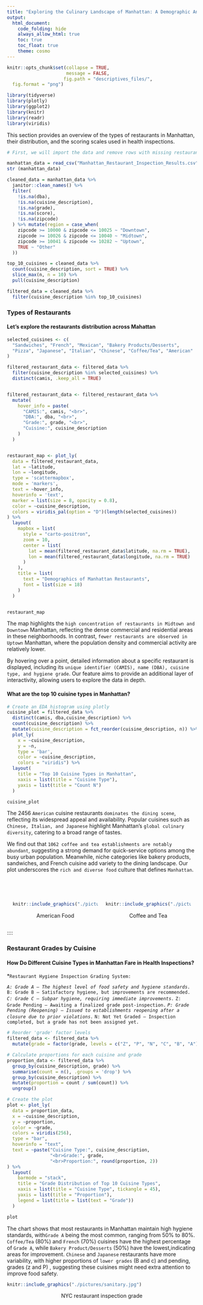 ```yaml
---
title: "Exploring the Culinary Landscape of Manhattan: A Demographic Analysis of Restaurant Types and Hygiene Grades"
output: 
  html_document:
    code_folding: hide
    always_allow_html: true
    toc: true
    toc_float: true
    theme: cosmo
---
```


```r
knitr::opts_chunk$set(collapse = TRUE, 
                      message = FALSE, 
                     fig.path = "descriptives_files/",
  fig.format = "png")
```

```r
library(tidyverse)
library(plotly)
library(ggplot2)
library(knitr)
library(readr)
library(viridis)
```
This section provides an overview of the types of restaurants in Manhattan, their distribution, and the scoring scales used in health inspections.
```r
# First, we will import the data and remove rows with missing restaurant name, cuisine type, grade, or score, then create a new variable called region

manhattan_data = read_csv("Manhattan_Restaurant_Inspection_Results.csv", na = c("NA", "", "."))
str (manhattan_data)

cleaned_data = manhattan_data %>%
  janitor::clean_names() %>%  
  filter(
    !is.na(dba),                         
    !is.na(cuisine_description),       
    !is.na(grade),                       
    !is.na(score),                       
    !is.na(zipcode)
  ) %>% mutate(region = case_when(
    zipcode >= 10000 & zipcode <= 10025 ~ "Downtown",
    zipcode >= 10026 & zipcode <= 10040 ~ "Midtown",
    zipcode >= 10041 & zipcode <= 10282 ~ "Uptown",
    TRUE ~ "Other" 
  ))

top_10_cuisines = cleaned_data %>%
  count(cuisine_description, sort = TRUE) %>%
  slice_max(n, n = 10) %>%
  pull(cuisine_description)

filtered_data = cleaned_data %>%
  filter(cuisine_description %in% top_10_cuisines) 
```

### Types of Restaurants

#### Let's explore the restaurants distribution across Mahattan
```r
selected_cuisines <- c(
  "Sandwiches", "French", "Mexican", "Bakery Products/Desserts",
  "Pizza", "Japanese", "Italian", "Chinese", "Coffee/Tea", "American"
)

filtered_restaurant_data <- filtered_data %>%
  filter(cuisine_description %in% selected_cuisines) %>%  
  distinct(camis, .keep_all = TRUE)                      


filtered_restaurant_data <- filtered_restaurant_data %>%
  mutate(
    hover_info = paste(
      "CAMIS:", camis, "<br>",
      "DBA:", dba, "<br>",
      "Grade:", grade, "<br>",
      "Cuisine:", cuisine_description
    )
  )


restaurant_map <- plot_ly(
  data = filtered_restaurant_data,
  lat = ~latitude,         
  lon = ~longitude,         
  type = 'scattermapbox',
  mode = 'markers',
  text = ~hover_info,      
  hoverinfo = 'text',
  marker = list(size = 8, opacity = 0.8), 
  color = ~cuisine_description,          
  colors = viridis_pal(option = "D")(length(selected_cuisines)) 
) %>%
  layout(
    mapbox = list(
      style = "carto-positron", 
      zoom = 10,                 
      center = list(
        lat = mean(filtered_restaurant_data$latitude, na.rm = TRUE),
        lon = mean(filtered_restaurant_data$longitude, na.rm = TRUE)
      )
    ),
    title = list(  
      text = "Demographics of Manhattan Restaurants",  
      font = list(size = 18)                           
    )
  )


restaurant_map
```

The map highlights the `high concentration of restaurants in Midtown and Downtown` Manhattan, reflecting the dense commercial and residential areas in these neighborhoods. In contrast, `fewer restaurants are observed in Uptown` Manhattan, where the population density and commercial activity are relatively lower.

By hovering over a point, detailed information about a specific restaurant is displayed, including its `unique identifier (CAMIS), name (DBA), cuisine type, and hygiene grade`. Our feature aims to provide an additional layer of interactivity, allowing users to explore the data in depth.

#### What are the top 10 cuisine types in Manhattan?
```r
# Create an EDA histogram using plotly
cuisine_plot = filtered_data %>%
  distinct(camis, dba,cuisine_description) %>% 
  count(cuisine_description) %>% 
  mutate(cuisine_description = fct_reorder(cuisine_description, n)) %>% 
  plot_ly(
    x = ~cuisine_description, 
    y = ~n,
    type = 'bar',
    color = ~cuisine_description,
    colors = "viridis") %>% 
  layout(
    title = "Top 10 Cuisine Types in Manhattan",
    xaxis = list(title = "Cuisine Type"),   
    yaxis = list(title = "Count N") 
  )

cuisine_plot
```
The 2456 `American` cuisine restaurants `dominates the dining scene`, reflecting its widespread appeal and availability. Popular cuisines such as `Chinese, Italian, and Japanese` highlight Manhattan's `global culinary diversity`, catering to a broad range of tastes. 

We find out that `1062 coffee and tea establishments are notably abundant`, suggesting a strong demand for quick-service options among the busy urban population. Meanwhile, niche categories like bakery products, sandwiches, and French cuisine add variety to the dining landscape. Our plot underscores the `rich and diverse food` culture that defines `Manhattan`.

<br><br> 
  
::: {style="display: flex; justify-content: center; gap: 20px;"}

<div style="width: 45%; text-align: center;">

```r
knitr::include_graphics("./pictures/americanfood.webp")
```

<p>American Food</p> </div> <div style="width: 45%; text-align: center;"> 

```r
knitr::include_graphics("./pictures/coffee&tea.png") 
```

<p>Coffee and Tea</p> </div>

:::
  
::::

### Restaurant Grades by Cuisine

#### How Do Different Cuisine Types in Manhattan Fare in Health Inspections?

*`Restaurant Hygiene Inspection Grading System:`

*`A: Grade A – The highest level of food safety and hygiene standards.`
*`B: Grade B – Satisfactory hygiene, but improvements are recommended.`
*`C: Grade C – Subpar hygiene, requiring immediate improvements.`
*`Z: Grade Pending – Awaiting a finalized grade post-inspection.`
*`P: Grade Pending (Reopening) – Issued to establishments reopening after a closure due to prior violations.`
*`N: Not Yet Graded – Inspection completed, but a grade has not been assigned yet.`

```r

# Reorder 'grade' factor levels
filtered_data <- filtered_data %>%
  mutate(grade = factor(grade, levels = c("Z", "P", "N", "C", "B", "A")))  # Order Z -> A

# Calculate proportions for each cuisine and grade
proportion_data <- filtered_data %>%
  group_by(cuisine_description, grade) %>%
  summarise(count = n(), .groups = 'drop') %>%
  group_by(cuisine_description) %>%
  mutate(proportion = count / sum(count)) %>%
  ungroup()

# Create the plot
plot <- plot_ly(
  data = proportion_data,
  x = ~cuisine_description,
  y = ~proportion,
  color = ~grade,
  colors = viridis(256),
  type = "bar",
  hoverinfo = "text",
  text = ~paste("Cuisine Type:", cuisine_description,
                "<br>Grade:", grade,
                "<br>Proportion:", round(proportion, 2))
) %>%
  layout(
    barmode = "stack",
    title = "Grade Distribution of Top 10 Cuisine Types",
    xaxis = list(title = "Cuisine Type", tickangle = 45),
    yaxis = list(title = "Proportion"),
    legend = list(title = list(text = "Grade"))
  )

plot
```

The chart shows that most restaurants in Manhattan maintain high hygiene standards, with`Grade A` being the most common, ranging from 50% to 80%. `Coffee/Tea` (80%) and `French` (70%) cuisines have the highest percentage of `Grade A`, while `Bakery Product/Desserts` (50%) have the lowest,indicating areas for improvement. `Chinese` and `Japanese` restaurants have more variability, with higher proportions of `lower grades` (B and c) and pending, grades (z and P) , suggesting these cuisines might need extra attention to improve food safety.

```r
knitr::include_graphics("./pictures/sanitary.jpg")
```
<center> <p>NYC restaurant inspection grade</p> </div>